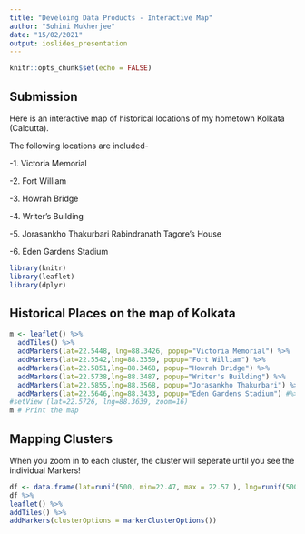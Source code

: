 ```yaml
---
title: "Develoing Data Products - Interactive Map"
author: "Sohini Mukherjee"
date: "15/02/2021"
output: ioslides_presentation
---
```


```r
knitr::opts_chunk$set(echo = FALSE)
```

## Submission

Here is an interactive map of historical locations of my hometown Kolkata (Calcutta).

The following locations are included-

-1. Victoria Memorial


-2. Fort William


-3. Howrah Bridge


-4. Writer's Building


-5. Jorasankho Thakurbari Rabindranath Tagore's House 


-6. Eden Gardens Stadium




```r
library(knitr)
library(leaflet)
library(dplyr)
```


## Historical Places on the map of Kolkata
```r
m <- leaflet() %>%
  addTiles() %>% 
  addMarkers(lat=22.5448, lng=88.3426, popup="Victoria Memorial") %>%
  addMarkers(lat=22.5542,lng=88.3359, popup="Fort William") %>%
  addMarkers(lat=22.5851,lng=88.3468, popup="Howrah Bridge") %>%
  addMarkers(lat=22.5738,lng=88.3487, popup="Writer's Building") %>%
  addMarkers(lat=22.5855,lng=88.3568, popup="Jorasankho Thakurbari") %>%
  addMarkers(lat=22.5646,lng=88.3433, popup="Eden Gardens Stadium") #%>%
#setView (lat=22.5726, lng=88.3639, zoom=16)
m # Print the map
```

## Mapping Clusters
When you zoom in to each cluster, the cluster will seperate until you see the individual Markers!

```r
df <- data.frame(lat=runif(500, min=22.47, max = 22.57 ), lng=runif(500, min=88.36, max = 88.46)) 
df %>%
leaflet() %>%
addTiles() %>%  
addMarkers(clusterOptions = markerClusterOptions())
```
